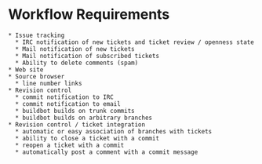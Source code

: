 = Workflow Requirements =

 * Issue tracking
   * IRC notification of new tickets and ticket review / openness state
   * Mail notification of new tickets
   * Mail notification of subscribed tickets
   * Ability to delete comments (spam)
 * Web site
 * Source browser
   * line number links
 * Revision control
   * commit notification to IRC
   * commit notification to email
   * buildbot builds on trunk commits
   * buildbot builds on arbitrary branches
 * Revision control / ticket integration
   * automatic or easy association of branches with tickets
   * ability to close a ticket with a commit
   * reopen a ticket with a commit
   * automatically post a comment with a commit message